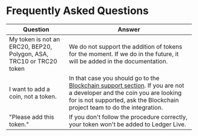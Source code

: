 # Frequently Asked Questions

| Question        |  Answer        | 
| --------------- | -------------- | 
| My token is not an ERC20, BEP20, Polygon, ASA, TRC10 or TRC20 token   | We do not support the addition of tokens for the moment. If we do in the future, it will be added in the documentation. | 
| I want to add a coin, not a token.  | In that case you should go to the [Blockchain support section](../../blockchain-support/). If you are not a developer and the coin you are looking for is not supported, ask the Blockchain project team to do the integration. | 
| "Please add this token." | If you don't follow the procedure correctly, your token won't be added to Ledger Live. | 
